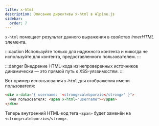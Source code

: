 ```yaml
---
title: x-html
description: Описание директивы x-html в Alpine.js
sidebar:
  order: 7
---
```


`x-html` помещает результат данного выражения в свойство _innerHTML_ элемента.

:::caution
    Используйте только для надежного контента и никогда не используйте для контента, предоставленного пользователем.
:::

:::danger
    Внедрение HTML-кода из непроверенных источников динамически — это прямой путь к XSS-уязвимостям.
:::

Вот пример использования `x-html` для отображения имени пользователя:

```html live
<div x-data="{ username: '<strong>calebporzio</strong>' }">
  Имя пользователя: <span x-html="username"></span>
</div>
```
Теперь внутренний HTML-код тега `<span>` будет заменён на `<strong>calebporzio</strong>`.
